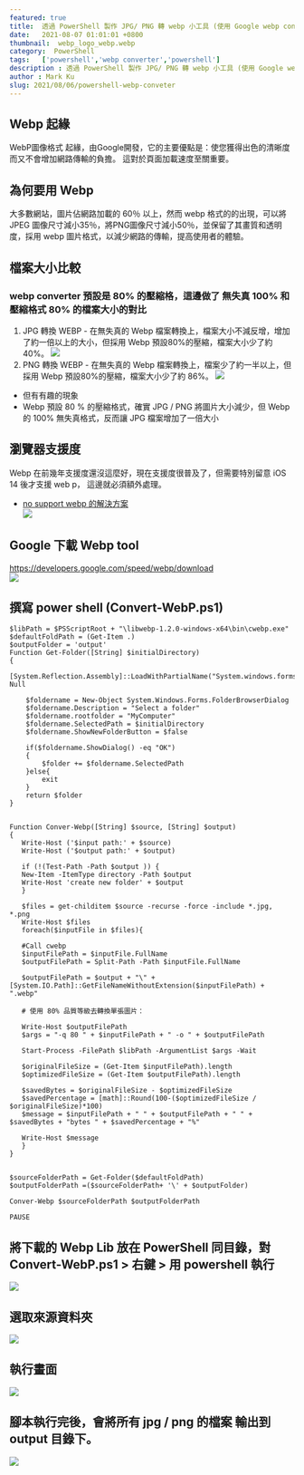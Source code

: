 ```yaml
---
featured: true
title:  透過 PowerShell 製作 JPG/ PNG 轉 webp 小工具 (使用 Google webp converter lib)
date:   2021-08-07 01:01:01 +0800
thumbnail:  webp_logo_webp.webp
category:  PowerShell
tags:   ['powershell','webp converter','powershell']
description : 透過 PowerShell 製作 JPG/ PNG 轉 webp 小工具 (使用 Google webp converter lib)
author : Mark Ku
slug: 2021/08/06/powershell-webp-conveter
---
```

## Webp 起緣
WebP圖像格式 起緣，由Google開發，它的主要優點是：使您獲得出色的清晰度而又不會增加網路傳輸的負擔。 這對於頁面加載速度至關重要。

## 為何要用 Webp 
大多數網站，圖片佔網路加載的 60％ 以上，然而 webp 格式的的出現，可以將 JPEG  圖像尺寸減小35％，將PNG圖像尺寸減小50％，並保留了其畫質和透明度，採用 webp 圖片格式，以減少網路的傳輸，提高使用者的體驗。

## 檔案大小比較
### webp converter 預設是 80% 的壓縮格，這邊做了 無失真 100% 和壓縮格式 80% 的檔案大小的對比
1. JPG 轉換 WEBP - 在無失真的 Webp 檔案轉換上，檔案大小不減反增，增加了約一倍以上的大小，但採用 Webp 預設80%的壓縮，檔案大小少了約 40%。
![](https://i.imgur.com/pcc6KNz.png)
2. PNG 轉換 WEBP - 在無失真的 Webp 檔案轉換上，檔案少了約一半以上，但採用 Webp 預設80%的壓縮，檔案大小少了約 86%。
![](https://i.imgur.com/1cecyod.png)  
* 但有有趣的現象
* Webp 預設 80 % 的壓縮格式，確實 JPG / PNG 將圖片大小減少，但 Webp 的 100% 無失真格式，反而讓 JPG 檔案增加了一倍大小

## 瀏覽器支援度
Webp 在前幾年支援度還沒這麼好，現在支援度很普及了，但需要特別留意 iOS 14 後才支援 web p， 這邊就必須額外處理。
* [no support webp 的解決方案](https://medium.com/@mingjunlu/image-optimization-using-webp-72d5641213c9)  
![](https://i.imgur.com/P4qSTME.png)   

## Google 下載 Webp tool 
https://developers.google.com/speed/webp/download  
![](https://i.imgur.com/Wke6lvo.png)

## 撰寫 power shell  (Convert-WebP.ps1)

```
$libPath = $PSScriptRoot + "\libwebp-1.2.0-windows-x64\bin\cwebp.exe"
$defaultFoldPath = (Get-Item .)
$outputFolder = 'output'
Function Get-Folder([String] $initialDirectory)
{
    [System.Reflection.Assembly]::LoadWithPartialName("System.windows.forms")|Out-Null

    $foldername = New-Object System.Windows.Forms.FolderBrowserDialog
    $foldername.Description = "Select a folder"
    $foldername.rootfolder = "MyComputer"
    $foldername.SelectedPath = $initialDirectory
	$foldername.ShowNewFolderButton = $false
	
    if($foldername.ShowDialog() -eq "OK")
    {		
        $folder += $foldername.SelectedPath 
    }else{
		exit		
	}
    return $folder
}


Function Conver-Webp([String] $source, [String] $output)
{	
   Write-Host ('$input path:' + $source)
   Write-Host ('$output path:' + $output)

   if (!(Test-Path -Path $output )) {
   New-Item -ItemType directory -Path $output
   Write-Host 'create new folder' + $output
   }

   $files = get-childitem $source -recurse -force -include *.jpg, *.png  
   Write-Host $files
   foreach($inputFile in $files){      
	
   #Call cwebp  
   $inputFilePath = $inputFile.FullName  
   $outputFilePath = Split-Path -Path $inputFile.FullName  
   
   $outputFilePath = $output + "\" + [System.IO.Path]::GetFileNameWithoutExtension($inputFilePath) + ".webp"  
	
   # 使用 80% 品質等級去轉換單張圖片：

   Write-Host $outputFilePath  
   $args = "-q 80 " + $inputFilePath + " -o " + $outputFilePath  
  
   Start-Process -FilePath $libPath -ArgumentList $args -Wait  
  
   $originalFileSize = (Get-Item $inputFilePath).length  
   $optimizedFileSize = (Get-Item $outputFilePath).length    
     
   $savedBytes = $originalFileSize - $optimizedFileSize  
   $savedPercentage = [math]::Round(100-($optimizedFileSize / $originalFileSize)*100)  
   $message = $inputFilePath + " " + $outputFilePath + " " + $savedBytes + "bytes " + $savedPercentage + "%"  
   
   Write-Host $message   
   } 
}


$sourceFolderPath = Get-Folder($defaultFoldPath) 
$outputFolderPath =($sourceFolderPath+ '\' + $outputFolder)

Conver-Webp $sourceFolderPath $outputFolderPath 
	  
PAUSE

```  

## 將下載的 Webp Lib 放在 PowerShell 同目錄，對 Convert-WebP.ps1 >  右鍵 > 用 powershell 執行   
![](https://i.imgur.com/wrtboP2.png)   
## 選取來源資料夾
![](https://i.imgur.com/V2TuSRe.png)
## 執行畫面
![](https://i.imgur.com/UOQZr4S.png)
## 腳本執行完後，會將所有 jpg / png 的檔案 輸出到 output 目錄下。
![](https://i.imgur.com/JcIfmWm.png)

